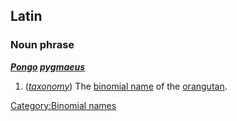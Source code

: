 ==Latin==
===Noun phrase===
'''''[[Pongo]] [[pygmaeus]]'''''

#(''[[taxonomy]]'') The [[binomial name]] of the [[orangutan]].
[[Category:Binomial names]]